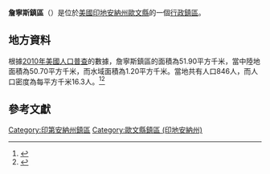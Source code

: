 {{noteTA
|G1=USState
|G2=地名
|G3=Unit
}}
{{Infobox settlement
|official_name            = 詹寧斯鎮區
|native_name = Jennings Township
|settlement_type          = [[行政鎮區|行政鎮區]]
|image_skyline            = Cataract General Store.jpg
|imagesize                = 250px
|image_map                = Map highlighting Jennings Township, Owen County, Indiana.svg
|mapsize                  = 250px
|pushpin_map  =USA Indiana
|pushpin_label = 詹寧斯鎮區
|pushpin_label_position   = top
|pushpin_map_caption      = 詹寧斯鎮區在印地安納州的位置
|subdivision_type         = [[世界政區索引|國家]]
|subdivision_type1        = [[美国州份|州份]]
|subdivision_type2        = [[印地安納州行政区划|縣]]
|subdivision_name         = [[美国|美国]]
|subdivision_name1        = [[印地安納州|印地安納州]]
|subdivision_name2        = [[歐文縣_(印地安納州)|歐文縣]]
|elevation_ft             = 751
|elevation_m              = 229
|timezone                 = [[北美东部時區|北美东部時區]]
|area_total_km2           = 51.90
|area_land_km2            = 50.70
|area_water_km2           = 1.20
|area_total_sq_mi         = 
|area_land_sq_mi          = 
|area_water_sq_mi         = 
|population_as_of         = [[2010年美國人口普查|2010]]
|population_footnotes     = 
|population_total         = 846
|population_density_km2   = auto
|population_density_sq_mi = auto
|utc_offset               = -5
|coordinates              = {{coord|39|26|02|N|86|48|54|W|type:city_region:US-AL_source:GNS-enwiki|display=inline,title}}
| coor_pinpoint           = 
| coordinates_footnotes   = 
|timezone_DST             = EDT
|utc_offset_DST           = -4
|postal_code_type         = [[美國郵區編號|郵區編號]]
|postal_code              = 46120, 47460, 47868
|area_code                = {{link-en|电话区号812|Area code 812|812}}
|blank_name = [[地名信息系统|GNIS ID]]
|blank_info = 453508
}}
'''詹寧斯鎮區'''（{{lang-en|Jennings Township}}）是位於[[美國|美國]][[印地安納州|印地安納州]][[歐文縣_(印地安納州)|歐文縣]]的一個[[行政鎮區|行政鎮區]]。

== 地方資料 ==
根據[[2010年美國人口普查|2010年美國人口普查]]的數據，詹寧斯鎮區的面積為51.90平方千米，當中陸地面積為50.70平方千米，而水域面積為1.20平方千米。當地共有人口846人，而人口密度為每平方千米16.3人。<ref name="GR8">{{cite web|url=http://factfinder2.census.gov|publisher=[[美国人口调查局|美国人口调查局]]|accessdate=2011-05-14|title=American FactFinder|archive-date=2013-09-11|archive-url=https://web.archive.org/web/20130911234518/http://factfinder2.census.gov/|dead-url=no}}</ref><ref>{{cite web|url=https://www.citypopulation.de/en/usa/indiana/admin/|title=USA: Indiana (Counties and Townships) - City Population}}</ref>

== 參考文獻 ==
{{reflist}}

{{歐文縣 (印地安納州)}}

{{DEFAULTSORT:Jennings Township}}
[[Category:印第安納州鎮區|Category:印第安納州鎮區]]
[[Category:歐文縣鎮區_(印地安納州)|Category:歐文縣鎮區 (印地安納州)]]

{{Indiana-geo-stub}}
